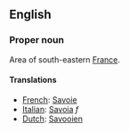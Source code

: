 ==English==

===Proper noun===

Area of south-eastern [[France]].

====Translations====

*[[French]]: [[Savoie]]
*[[Italian]]: [[Savoia]] ''f''
*[[Dutch]]: [[Savooien]]